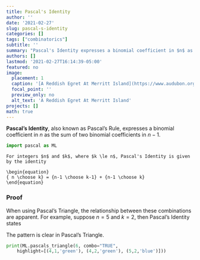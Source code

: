 ```yaml
---
title: Pascal's Identity
author: ''
date: '2021-02-27'
slug: pascal-s-identity
categories: []
tags: ["combinatorics"]
subtitle: ''
summary: "Pascal's Identity expresses a binomial coefficient in $n$ as the sum of two binomial coefficients in $n-1$."
authors: []
lastmod: '2021-02-27T16:14:39-05:00'
featured: no
image:
  placement: 1
  caption: '[A Reddish Egret At Merritt Island](https://www.audubon.org/field-guide/bird/reddish-egret) by C Railey is licensed under [CC BY 4.0](https://creativecommons.org/licenses/by/4.0/)'
  focal_point: ''
  preview_only: no
  alt_text: 'A Reddish Egret At Merritt Island'
projects: []
math: true
---
```

**Pascal's Identity**, also known as Pascal's Rule, expresses a binomial coefficient in $n$ as the sum of two binomial coefficients in $n-1$. 
```python
import pascal as ML
```

```theorem
For integers $n$ and $k$, where $k \le n$, Pascal's Identity is given by the identity

\begin{equation}
{ n \choose k} = {n-1 \choose k-1} + {n-1 \choose k}
\end{equation}
```

### Proof

\begin{aligned}
{n \choose k} = & \ \ { n \choose k}      \\[1em]
              = & \ \ \frac{n!}{k!(n-k)!} \\[1em]
              = & \ \ \frac{(n-1)!}{(k-1)!(n-1-k)!} \left[ \frac{n}{(n-k)k} \right] \\[1em]
              = & \ \ \frac{(n-1)!}{(k-1)!(n-1-k)!} \left[ \frac{1}{(n-k)}+ \frac{1}{k}\right] \\[1em]
              = & \ \ \left[ \frac{(n-1)!}{(k-1)!(n-k)!} + \frac{(n-1)!}{k!(n-1-k)!} \right] \\[1em]
              = & \ \ {n-1 \choose k-1} + {n-1 \choose k} \\[1em]
                & & \qedsymbol
\end{aligned}

When using Pascal's Triangle, the relationship between these combinations are apparent. For example, suppose $n=5$ and $k=2$, then Pascal's Identity states

\begin{aligned}
\bluebox{ ${ 5 \choose 2}$ } = \ \ & \greenbox{ ${5-1 \choose 2-1}$ } + \greenbox{ ${5-1 \choose 2}$ } \\[1em]
                         = \ \ & \greenbox{ ${4 \choose 1}$ } + \greenbox{ ${4 \choose 2}$ }. \\[1em]
\end{aligned}

The pattern is clear in Pascal's Triangle.

```python
print(ML.pascals_triangle(6, combo="TRUE",
    highlight=[(4,1,'green'), (4,2,'green'), (5,2,'blue')]))
```
